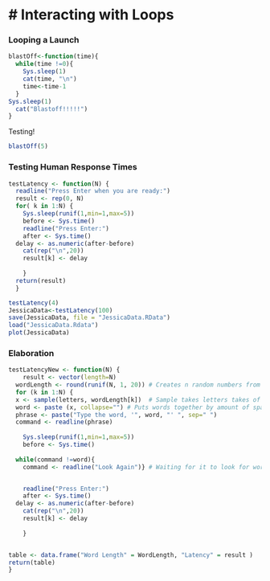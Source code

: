 # Interacting with Loops
==================

### Looping a Launch
```r
blastOff<-function(time){
  while(time !=0){
    Sys.sleep(1)
    cat(time, "\n")
    time<-time-1
  }
Sys.sleep(1)
  cat("Blastoff!!!!!")
}
```
Testing! 
```r
blastOff(5)
```

### Testing Human Response Times
```r
testLatency <- function(N) {
  readline("Press Enter when you are ready:")
  result <- rep(0, N)
  for( k in 1:N) {
    Sys.sleep(runif(1,min=1,max=5))
    before <- Sys.time()
    readline("Press Enter:")
    after <- Sys.time()
  delay <- as.numeric(after-before)
    cat(rep("\n",20))
    result[k] <- delay
 
    }
  return(result)
  }

testLatency(4)
JessicaData<-testLatency(100)
save(JessicaData, file = "JessicaData.RData") 
load("JessicaData.Rdata")
plot(JessicaData)
```

### Elaboration
```r
testLatencyNew <- function(N) {
    result <- vector(length=N)
  wordLength <- round(runif(N, 1, 20)) # Creates n random numbers from 1 to 20
  for (k in 1:N) {
  x <- sample(letters, wordLength[k])  # Sample takes letters takes of random amount
  word <- paste (x, collapse="") # Puts words together by amount of space between ""
  phrase <- paste("Type the word, '", word, "' ", sep=" ")
  command <- readline(phrase)
  
    Sys.sleep(runif(1,min=1,max=5))
    before <- Sys.time() 
  
  while(command !=word){
    command <- readline("Look Again")} # Waiting for it to look for word


    readline("Press Enter:")
    after <- Sys.time()
  delay <- as.numeric(after-before)
    cat(rep("\n",20))
    result[k] <- delay
 
    }


table <- data.frame("Word Length" = WordLength, "Latency" = result )
return(table)
}
```
